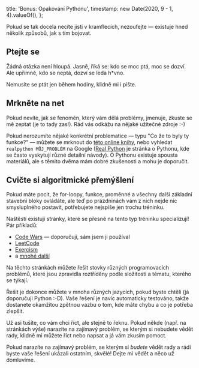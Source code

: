   title: 'Bonus: Opakování Pythonu',
  timestamp: new Date(2020, 9 - 1, 4).valueOf(),
};

Pokud se tak docela necíte jisti v kramflecích, nezoufejte — existuje hned několik způsobů, jak s tím bojovat.

## Ptejte se

Žádná otázka není hloupá. Jasně, říká se: kdo se moc ptá, moc se dozví. Ale upřímně, kdo se neptá, dozví se leda h\*vno.

Nemusíte se ptát jen během hodiny, klidně mi i pište.

## Mrkněte na net

<div className="bg-white rounded-lg shadow-xs p-6 my-4">
  Pokud nevíte, jak se fenomén, který vám dělá problémy, jmenuje, zkuste se mě zeptat (je to tady
  zas!). Rád vás odkážu na nějaké užitečné zdroje :-)
</div>

Pokud nerozumíte nějaké konkrétní problematice — typu "Co že to byly ty funkce?" — můžete se mrknout do [této online knihy](https://automatetheboringstuff.com/), nebo vyhledat `realpython MŮJ_PROBLÉM` na Google ([Real Python](https://realpython.com/) je stránka o Pythonu, kde se často vyskytují různé detailní návody). O Pythonu existuje spousta materiálů, ale s těmito dvěma mám dobré zkušenosti a mohu je doporučit.

## Cvičte si algoritmické přemýšlení

Pokud máte pocit, že for-loopy, funkce, proměnné a všechny další základní stavební bloky ovládáte, ale teď po prázdninách vám z nich nejde nic smysluplného postavit, potřebujete nejspíše jen trochu tréninku.

Naštěstí existují stránky, které se přesně na tento typ tréninku specializují! Pár příkladů:

- [Code Wars](https://www.codewars.com/) — doporučuji, sám jsem ji používal
- [LeetCode](https://leetcode.com/)
- [Exercism](https://exercism.io/)
- a [mnohé další](https://medium.com/coderbyte/the-10-best-coding-challenge-websites-for-2018-12b57645b654)

Na těchto stránkách můžete řešit stovky různých programovacích problémů, které jsou zpravidla roztříděny podle složitosti a tématu, kterého se týkají.

Řešit je dokonce můžete v mnoha různých jazycích, pokud byste chtěli (já doporučuji Python :-D). Vaše řešení je navíc automaticky testováno, takže dostanete okamžitou zpětnou vazbu o tom, kde máte chybu a co je potřeba zlepšit.

<div className="bg-white rounded-lg shadow-xs p-6 my-4">
  <p>
    Už asi tušíte, co vám chci říct, ale stejně to řeknu. Pokud někde (např. na stránkách výše)
    narazíte na zajímavý problém, se kterým si nebudete vědět rady, klidně mi můžete říct nebo
    napsat a já vám zkusím pomoct.
  </p>
</div>

<div className="bg-white rounded-lg shadow-xs p-6 my-4">
  Pokud narazíte na zajímavý problém, se kterým si <em>budete</em> vědět rady a rádi byste vaše
  řešení ukázali ostatním, skvělé! Dejte mi vědět a něco už domluvíme.
</div>
